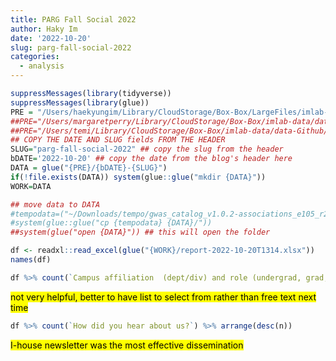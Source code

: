 ```yaml
---
title: PARG Fall Social 2022
author: Haky Im
date: '2022-10-20'
slug: parg-fall-social-2022
categories:
  - analysis
---
```


```r
suppressMessages(library(tidyverse))
suppressMessages(library(glue))
PRE = "/Users/haekyungim/Library/CloudStorage/Box-Box/LargeFiles/imlab-data/data-Github/web-data"
##PRE="/Users/margaretperry/Library/CloudStorage/Box-Box/imlab-data/data-Github/web-data "
##PRE="/Users/temi/Library/CloudStorage/Box-Box/imlab-data/data-Github/web-data"
## COPY THE DATE AND SLUG fields FROM THE HEADER
SLUG="parg-fall-social-2022" ## copy the slug from the header
bDATE='2022-10-20' ## copy the date from the blog's header here
DATA = glue("{PRE}/{bDATE}-{SLUG}")
if(!file.exists(DATA)) system(glue::glue("mkdir {DATA}"))
WORK=DATA

## move data to DATA
#tempodata=("~/Downloads/tempo/gwas_catalog_v1.0.2-associations_e105_r2022-04-07.tsv")
#system(glue::glue("cp {tempodata} {DATA}/"))
##system(glue("open {DATA}")) ## this will open the folder 
```


```r
df <- readxl::read_excel(glue("{WORK}/report-2022-10-20T1314.xlsx"))
names(df)

df %>% count(`Campus affiliation  (dept/div) and role (undergrad, grad, staff, faculty, other)`) %>% arrange(desc(n))
```
<mark>not very helpful, better to have list to select from rather than free text next time</mark>

```r

df %>% count(`How did you hear about us?`) %>% arrange(desc(n)) 

```
<mark>I-house newsletter was the most effective dissemination</mark>

